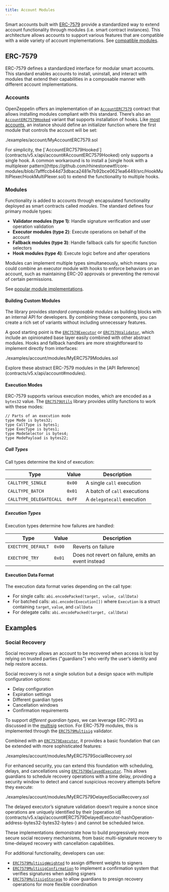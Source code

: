 ```yaml
---
title: Account Modules
---
```


Smart accounts built with [ERC-7579](https://eips.ethereum.org/EIPS/eip-7579) provide a standardized way to extend account functionality through modules (i.e. smart contract instances). This architecture allows accounts to support various features that are compatible with a wide variety of account implementations. See [compatible modules](https://erc7579.com/modules).

## ERC-7579

ERC-7579 defines a standardized interface for modular smart accounts. This standard enables accounts to install, uninstall, and interact with modules that extend their capabilities in a composable manner with different account implementations.

### Accounts

OpenZeppelin offers an implementation of an [`AccountERC7579`](contracts/v5.x/api/account#AccountERC7579) contract that allows installing modules compliant with this standard. There’s also an [`AccountERC7579Hooked`](contracts/v5.x/api/account#AccountERC7579Hooked) variant that supports installation of hooks. Like [most accounts](accounts#handling_initialization), an instance should define an initializer function where the first module that controls the account will be set:

<include cwd lang='solidity'>./examples/account/MyAccountERC7579.sol</include>

<Callout>
For simplicity, the [`AccountERC7579Hooked`](contracts/v5.x/api/account#AccountERC7579Hooked) only supports a single hook. A common workaround is to install a [single hook with a multiplexer pattern](https://github.com/rhinestonewtf/core-modules/blob/7afffccb44d73dbaca2481e7b92bce0621ea6449/src/HookMultiPlexer/HookMultiPlexer.sol) to extend the functionality to multiple hooks.
</Callout>

### Modules

Functionality is added to accounts through encapsulated functionality deployed as smart contracts called _modules_. The standard defines four primary module types:

* **Validator modules (type 1)**: Handle signature verification and user operation validation
* **Executor modules (type 2)**: Execute operations on behalf of the account
* **Fallback modules (type 3)**: Handle fallback calls for specific function selectors
* **Hook modules (type 4)**: Execute logic before and after operations

Modules can implement multiple types simultaneously, which means you could combine an executor module with hooks to enforce behaviors on an account, such as maintaining ERC-20 approvals or preventing the removal of certain permissions.

See [popular module implementations](https://erc7579.com/modules).

#### Building Custom Modules

The library provides _standard composable modules_ as building blocks with an internal API for developers. By combining these components, you can create a rich set of variants without including unnecessary features.

A good starting point is the [`ERC7579Executor`](contracts/v5.x/api/account#ERC7579Executor) or [`ERC7579Validator`](contracts/v5.x/api/account#ERC7579Validator), which include an opinionated base layer easily combined with other abstract modules. Hooks and fallback handlers are more straightforward to implement directly from interfaces:

<include cwd lang='solidity'>./examples/account/modules/MyERC7579Modules.sol</include>

<Callout>
Explore these abstract ERC-7579 modules in the [API Reference](contracts/v5.x/api/account#modules).
</Callout>

#### Execution Modes

ERC-7579 supports various execution modes, which are encoded as a `bytes32` value. The [`ERC7579Utils`](https://github.com/OpenZeppelin/openzeppelin-contracts/blob/master/contracts/account/utils/draft-ERC7579Utils.sol) library provides utility functions to work with these modes:

```solidity
// Parts of an execution mode
type Mode is bytes32;
type CallType is bytes1;
type ExecType is bytes1;
type ModeSelector is bytes4;
type ModePayload is bytes22;
```

##### Call Types

Call types determine the kind of execution:

| Type | Value | Description |
| --- | --- | --- |
| `CALLTYPE_SINGLE` | `0x00` | A single `call` execution |
| `CALLTYPE_BATCH` | `0x01` | A batch of `call` executions |
| `CALLTYPE_DELEGATECALL` | `0xFF` | A `delegatecall` execution |

##### Execution Types

Execution types determine how failures are handled:

| Type | Value | Description |
| --- | --- | --- |
| `EXECTYPE_DEFAULT` | `0x00` | Reverts on failure |
| `EXECTYPE_TRY` | `0x01` | Does not revert on failure, emits an event instead |

#### Execution Data Format

The execution data format varies depending on the call type:

* For single calls: `abi.encodePacked(target, value, callData)`
* For batched calls: `abi.encode(Execution[])` where `Execution` is a struct containing `target`, `value`, and `callData`
* For delegate calls: `abi.encodePacked(target, callData)`

## Examples

### Social Recovery

Social recovery allows an account to be recovered when access is lost by relying on trusted parties ("guardians") who verify the user’s identity and help restore access.

Social recovery is not a single solution but a design space with multiple configuration options:

* Delay configuration
* Expiration settings
* Different guardian types
* Cancellation windows
* Confirmation requirements

To support _different guardian types_, we can leverage ERC-7913 as discussed in the [multisig](multisig#beyond_standard_signature_verification) section. For ERC-7579 modules, this is implemented through the [`ERC7579Multisig`](contracts/v5.x/api/account#ERC7579Multisig) validator.

Combined with an [`ERC7579Executor`](contracts/v5.x/api/account#ERC7579Executor), it provides a basic foundation that can be extended with more sophisticated features:

<include cwd lang='solidity'>./examples/account/modules/MyERC7579SocialRecovery.sol</include>

For enhanced security, you can extend this foundation with scheduling, delays, and cancellations using [`ERC7579DelayedExecutor`](contracts/v5.x/api/account#ERC7579DelayedExecutor). This allows guardians to schedule recovery operations with a time delay, providing a security window to detect and cancel suspicious recovery attempts before they execute:

<include cwd lang='solidity'>./examples/account/modules/MyERC7579DelayedSocialRecovery.sol</include>

<Callout>
The delayed executor’s signature validation doesn’t require a nonce since operations are uniquely identified by their [operation id](contracts/v5.x/api/account#ERC7579DelayedExecutor-hashOperation-address-bytes32-bytes32-bytes-) and cannot be scheduled twice.
</Callout>

These implementations demonstrate how to build progressively more secure social recovery mechanisms, from basic multi-signature recovery to time-delayed recovery with cancellation capabilities.

For additional functionality, developers can use:

* [`ERC7579MultisigWeighted`](contracts/v5.x/api/account#ERC7579MultisigWeighted) to assign different weights to signers
* [`ERC7579MultisigConfirmation`](contracts/v5.x/api/account#ERC7579MultisigConfirmation) to implement a confirmation system that verifies signatures when adding signers
* [`ERC7579MultisigStorage`](contracts/v5.x/api/account#ERC7579MultisigStorage) to allow guardians to presign recovery operations for more flexible coordination
